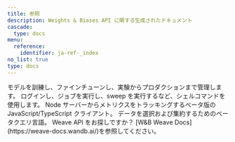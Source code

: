 ```yaml
---
title: 参照
description: Weights & Biases API に関する生成されたドキュメント
cascade:
  type: docs
menu:
  reference:
    identifier: ja-ref-_index
no_list: true
type: docs
---
```


<CardGroup cols={2}>
<Card title="Python ライブラリ" href="./python/">
モデルを訓練し、ファインチューンし、実験からプロダクションまで管理します。
</Card>
<Card title="コマンドラインインターフェース" href="./query-panel/">
ログインし、ジョブを実行し、sweep を実行するなど、シェルコマンドを使用します。
</Card>
</CardGroup>

<CardGroup cols={2}>
<Card title="Javascript ライブラリ" href="./js/">
Node サーバーからメトリクスをトラッキングするベータ版の JavaScript/TypeScript クライアント。
</Card>
<Card title="クエリパネル" href="./query-panel/">
データを選択および集約するためのベータクエリ言語。
</Card>
</CardGroup>

<Note>
Weave API をお探しですか？ [W&B Weave Docs](https://weave-docs.wandb.ai/)を参照してください。
</Note>